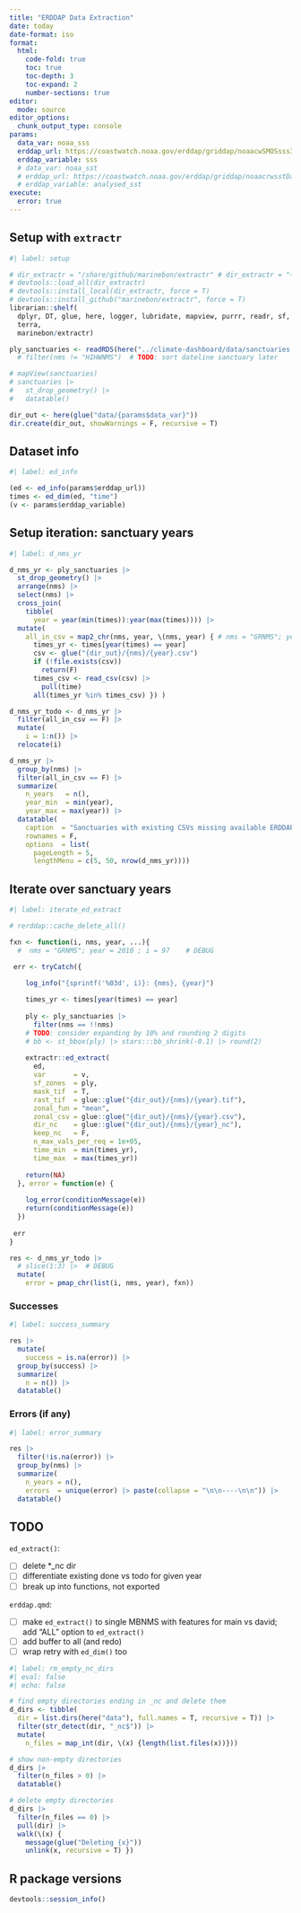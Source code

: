 ```yaml
---
title: "ERDDAP Data Extraction"
date: today
date-format: iso
format:
  html:
    code-fold: true
    toc: true
    toc-depth: 3
    toc-expand: 2
    number-sections: true
editor: 
  mode: source
editor_options: 
  chunk_output_type: console
params:
  data_var: noaa_sss
  erddap_url: https://coastwatch.noaa.gov/erddap/griddap/noaacwSMOSsss3day.html
  erddap_variable: sss
  # data_var: noaa_sst
  # erddap_url: https://coastwatch.noaa.gov/erddap/griddap/noaacrwsstDaily.html
  # erddap_variable: analysed_sst
execute: 
  error: true
---
```


## Setup with `extractr`

```r
#| label: setup

# dir_extractr = "/share/github/marinebon/extractr" # dir_extractr = "~/Github/marinebon/extractr"
# devtools::load_all(dir_extractr)
# devtools::install_local(dir_extractr, force = T)
# devtools::install_github("marinebon/extractr", force = T)
librarian::shelf(
  dplyr, DT, glue, here, logger, lubridate, mapview, purrr, readr, sf, stringr,
  terra,
  marinebon/extractr)

ply_sanctuaries <- readRDS(here("../climate-dashboard/data/sanctuaries.rds")) # |> 
  # filter(nms != "HIHWNMS")  # TODO: sort dateline sanctuary later

# mapView(sanctuaries)
# sanctuaries |>
#   st_drop_geometry() |>
#   datatable()

dir_out <- here(glue("data/{params$data_var}"))
dir.create(dir_out, showWarnings = F, recursive = T)
```

## Dataset info

```r
#| label: ed_info

(ed <- ed_info(params$erddap_url))
times <- ed_dim(ed, "time")
(v <- params$erddap_variable)
```

## Setup iteration: sanctuary years

```r
#| label: d_nms_yr

d_nms_yr <- ply_sanctuaries |> 
  st_drop_geometry() |> 
  arrange(nms) |> 
  select(nms) |> 
  cross_join(
    tibble(
      year = year(min(times)):year(max(times)))) |> 
  mutate(
    all_in_csv = map2_chr(nms, year, \(nms, year) { # nms = "GRNMS"; year = 2010
      times_yr <- times[year(times) == year]
      csv <- glue("{dir_out}/{nms}/{year}.csv")
      if (!file.exists(csv))
        return(F)
      times_csv <- read_csv(csv) |> 
        pull(time)
      all(times_yr %in% times_csv) }) )

d_nms_yr_todo <- d_nms_yr |>
  filter(all_in_csv == F) |> 
  mutate(
    i = 1:n()) |> 
  relocate(i)

d_nms_yr |> 
  group_by(nms) |>
  filter(all_in_csv == F) |> 
  summarize(
    n_years   = n(),
    year_min  = min(year),
    year_max = max(year)) |>
  datatable(
    caption  = "Sanctuaries with existing CSVs missing available ERDDAP times.",
    rownames = F,
    options  = list(
      pageLength = 5,
      lengthMenu = c(5, 50, nrow(d_nms_yr))))
```

## Iterate over sanctuary years

```r
#| label: iterate_ed_extract

# rerddap::cache_delete_all()

fxn <- function(i, nms, year, ...){
  #  nms = "GRNMS"; year = 2010 ; i = 97    # DEBUG

 err <- tryCatch({
    
    log_info("{sprintf('%03d', i)}: {nms}, {year}")

    times_yr <- times[year(times) == year]
    
    ply <- ply_sanctuaries |>
      filter(nms == !!nms)
    # TODO: consider expanding by 10% and rounding 2 digits
    # bb <- st_bbox(ply) |> stars:::bb_shrink(-0.1) |> round(2)
    
    extractr::ed_extract(
      ed,
      var       = v,
      sf_zones  = ply,
      mask_tif  = T,
      rast_tif  = glue::glue("{dir_out}/{nms}/{year}.tif"),
      zonal_fun = "mean",
      zonal_csv = glue::glue("{dir_out}/{nms}/{year}.csv"),
      dir_nc    = glue::glue("{dir_out}/{nms}/{year}_nc"),
      keep_nc   = F,
      n_max_vals_per_req = 1e+05,
      time_min  = min(times_yr),
      time_max  = max(times_yr))
    
    return(NA)
  }, error = function(e) {
    
    log_error(conditionMessage(e))
    return(conditionMessage(e))
  })
 
 err
} 

res <- d_nms_yr_todo |> 
  # slice(1:3) |>  # DEBUG
  mutate(
    error = pmap_chr(list(i, nms, year), fxn))
```

### Successes

```r
#| label: success_summary

res |> 
  mutate(
    success = is.na(error)) |> 
  group_by(success) |> 
  summarize(
    n = n()) |> 
  datatable()
```

### Errors (if any)

```r
#| label: error_summary

res |> 
  filter(!is.na(error)) |> 
  group_by(nms) |> 
  summarize(
    n_years = n(),
    errors  = unique(error) |> paste(collapse = "\n\n----\n\n")) |> 
  datatable()
```

## TODO

`ed_extract()`:

- [ ] delete *_nc dir
- [ ] differentiate existing done vs todo for given year
- [ ] break up into functions, not exported

`erddap.qmd`:

- [ ] make `ed_extract()` to single MBNMS with features for main vs david; add "ALL" option to `ed_extract()`
- [ ] add buffer to all (and redo)
- [ ] wrap retry with `ed_dim()` too

```r
#| label: rm_empty_nc_dirs
#| eval: false
#| echo: false

# find empty directories ending in _nc and delete them
d_dirs <- tibble(
  dir = list.dirs(here("data"), full.names = T, recursive = T)) |> 
  filter(str_detect(dir, "_nc$")) |> 
  mutate(
    n_files = map_int(dir, \(x) {length(list.files(x))}))

# show non-empty directories
d_dirs |> 
  filter(n_files > 0) |> 
  datatable()

# delete empty directories
d_dirs |> 
  filter(n_files == 0) |> 
  pull(dir) |>
  walk(\(x) {
    message(glue("Deleting {x}"))
    unlink(x, recursive = T) })
```


## R package versions

```r
devtools::session_info()
```

